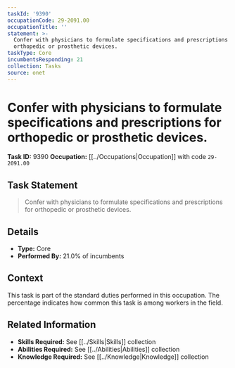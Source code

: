 ```yaml
---
taskId: '9390'
occupationCode: 29-2091.00
occupationTitle: ''
statement: >-
  Confer with physicians to formulate specifications and prescriptions for
  orthopedic or prosthetic devices.
taskType: Core
incumbentsResponding: 21
collection: Tasks
source: onet
---
```

# Confer with physicians to formulate specifications and prescriptions for orthopedic or prosthetic devices.

**Task ID:** 9390
**Occupation:** [[../Occupations|Occupation]] with code `29-2091.00`

## Task Statement

> Confer with physicians to formulate specifications and prescriptions for orthopedic or prosthetic devices.

## Details

- **Type:** Core
- **Performed By:** 21.0% of incumbents

## Context

This task is part of the standard duties performed in this occupation. The percentage indicates how common this task is among workers in the field.

## Related Information

- **Skills Required:** See [[../Skills|Skills]] collection
- **Abilities Required:** See [[../Abilities|Abilities]] collection
- **Knowledge Required:** See [[../Knowledge|Knowledge]] collection
